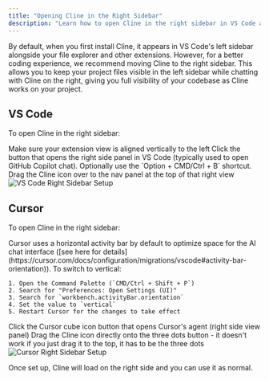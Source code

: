 ```yaml
---
title: "Opening Cline in the Right Sidebar"
description: "Learn how to open Cline in the right sidebar in VS Code and Cursor"
---
```


By default, when you first install Cline, it appears in VS Code's left sidebar alongside your file explorer and other extensions. However, for a better coding experience, we recommend moving Cline to the right sidebar. This allows you to keep your project files visible in the left sidebar while chatting with Cline on the right, giving you full visibility of your codebase as Cline works on your project.

## VS Code

To open Cline in the right sidebar:

<Steps>
  <Step title="Align Extension View">
    Make sure your extension view is aligned vertically to the left
  </Step>
  <Step title="Open Right Side View">
    Click the button that opens the right side panel in VS Code (typically used to open GitHub Copilot chat). Optionally use the `Option + CMD/Ctrl + B` shortcut.
  </Step>
  <Step title="Drag Cline Icon">
    Drag the Cline icon over to the nav panel at the top of that right view
  </Step>
</Steps>

<Frame>
	<img
		src="https://storage.googleapis.com/cline_public_images/vscode_right_view.gif"
		alt="VS Code Right Sidebar Setup"
	/>
</Frame>

## Cursor

To open Cline in the right sidebar:

<Steps>
  <Step title="Align Extensions">
    Cursor uses a horizontal activity bar by default to optimize space for the AI chat interface ([see here for details](https://cursor.com/docs/configuration/migrations/vscode#activity-bar-orientation)). To switch to vertical:
    
    1. Open the Command Palette (`CMD/Ctrl + Shift + P`)
    2. Search for "Preferences: Open Settings (UI)"
    3. Search for `workbench.activityBar.orientation`
    4. Set the value to `vertical`
    5. Restart Cursor for the changes to take effect
  </Step>
  <Step title="Open Agent Panel">
    Click the Cursor cube icon button that opens Cursor's agent (right side view panel)
  </Step>
  <Step title="Drag to Three Dots">
    Drag the Cline icon directly onto the three dots button - it doesn't work if you just drag it to the top, it has to be the three dots
  </Step>
</Steps>

<Frame>
	<img
		src="https://storage.googleapis.com/cline_public_images/cursor-side-bar.gif"
		alt="Cursor Right Sidebar Setup"
	/>
</Frame>

Once set up, Cline will load on the right side and you can use it as normal.
